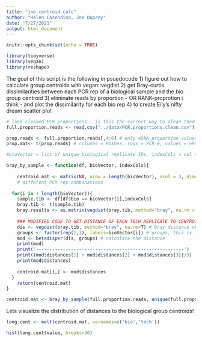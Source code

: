 ```yaml
---
title: "joe.centroid.calc"
author: "Helen Casendino, Joe Duprey"
date: "7/27/2021"
output: html_document
---
```


```r
knitr::opts_chunk$set(echo = TRUE)

library(tidyverse)
library(vegan)
library(reshape)
```

The goal of this script is the following in psuedocode
1) figure out how to calculate group centroids with vegan::vegdist
2) get Bray-curtis dissimilarities between each PCR rep of a biological sample and the bio group centroid
3) eliminate reads by proportion - OR RANK-proprotion i think - and plot the dissimilarity for each bio rep
4) to create Eily's nifty dream scatter plot 

```r
# load cleaned PCR proportions - is this the correct way to clean them or do we need to eliminate whole bio reps? 
full.proportion.reads <- read.csv("../data/PCR.proportions.clean.csv")
```

```r
prop.reads <- full.proportion.reads[,4:6] # only eDNA proportion values
prop.mat<- t(prop.reads) # columns = Hashes, rows = PCR #, values = nReads proportions
```

```r
#bioVector = list of unique biological replicate IDs, indexCols = col numbers of eDNA proportion values (by PCR #). df needs to have 3 columns corresponding to eDNA proportions of different PCR runs

bray_by_sample <- function(df, bioVector, indexCols){  
  
    centroid.mat <- matrix(NA, nrow = length(bioVector), ncol = 3, dimnames = list(bioVector, c('rep1','rep2','rep3')))
    # different PCR rep combinations
  
  for(i in 1:length(bioVector)){
    sample.tib <- df[df$bio == bioVector[i],indexCols]
    bray.tib <- t(sample.tib)
    bray.results <- as.matrix(vegdist(bray.tib, method="bray", na.rm = T))
    
    ### MODIFIED CODE TO GET DISTANCE OF EACH TECH REPLICATE TO CENTROID **needs review**
    dis <- vegdist(bray.tib, method="bray", na.rm=T) # bray distance object
    groups <- factor(rep(1,3), labels=bioVector[i]) # groups, this is just vector of 3 with the bio replicate 
    mod <- betadisper(dis, groups) # calculate the distance 
    print(mod)
    print('-------------------------------------------------------')
    print((mod$distances[1] + mod$distances[2] + mod$distances[3])/3)
    print(mod$distances) 
    
    centroid.mat[i,] <- mod$distances
  }
    return(centroid.mat)
}

centroid.mat <- bray_by_sample(full.proportion.reads, unique(full.proportion.reads$bio), c(4:6))
```
Lets visualize the distribution of distances to the biological group centroids!
```r
long.cent <- melt(centroid.mat, varnames=c('bio','tech'))

hist(long.cent$value, breaks=30)
```

